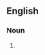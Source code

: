 ==English==

===Noun===
{{head|en|noun plural form|head=[[coffin]] [[nail]]s}}

# {{plural of|coffin nail|lang=en}}